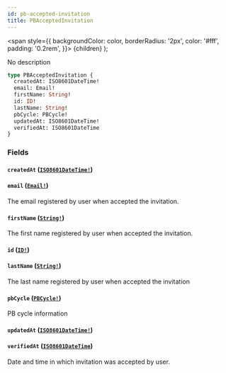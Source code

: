 ```yaml
---
id: pb-accepted-invitation
title: PBAcceptedInvitation
---
```


<span
style={{
      backgroundColor: color,
      borderRadius: '2px',
      color: '#fff',
      padding: '0.2rem',
    }}>
{children}
</span>
);

No description

```graphql
type PBAcceptedInvitation {
  createdAt: ISO8601DateTime!
  email: Email!
  firstName: String!
  id: ID!
  lastName: String!
  pbCycle: PBCycle!
  updatedAt: ISO8601DateTime!
  verifiedAt: ISO8601DateTime
}
```

### Fields

#### `createdAt` ([`ISO8601DateTime!`](/docs/api/scalars/iso-8601-date-time))

#### `email` ([`Email!`](/docs/api/scalars/email))

The email registered by user when accepted the invitation.

#### `firstName` ([`String!`](/docs/api/scalars/string))

The first name registered by user when accepted the invitation.

#### `id` ([`ID!`](/docs/api/scalars/id))

#### `lastName` ([`String!`](/docs/api/scalars/string))

The last name registered by user when accepted the invitation

#### `pbCycle` ([`PBCycle!`](/docs/api/objects/pb-cycle))

PB cycle information

#### `updatedAt` ([`ISO8601DateTime!`](/docs/api/scalars/iso-8601-date-time))

#### `verifiedAt` ([`ISO8601DateTime`](/docs/api/scalars/iso-8601-date-time))

Date and time in which invitation was accepted by user.
